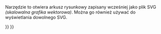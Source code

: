 <languages/>
{{Docnav/pl
|
|[[Drawing_Landscape_A3/pl|Nowy rysunek A3 poziomo]]
|[[Drawing_Workbench/pl|Środowisko pracy Kreślenie]]
|IconC=Workbench_Drawing.svg
|IconR=Drawing_Landscape_A3.png
}}

{{GuiCommand/pl
|Name=Drawing Open SVG
|Name/pl=Drawing Open SVG
|Workbenches=[[Drawing_Workbench/pl|Kreślenie]], Complete
|MenuLocation=Drawing → Open SVG...
|Shortcut=none
|SeeAlso=[[Drawing_Save/pl|Zapisz]]
}}

Narzędzie to otwiera arkusz rysunkowy zapisany wcześniej jako plik SVG ''(skalowalna grafika wektorowa)''. Można go również używać do wyświetlania dowolnego SVG.

{{clear}}

{{Docnav/pl
|
|[[Drawing_Landscape_A3/pl|Nowy rysunek A3 poziomo]]
|[[Drawing_Workbench/pl|Środowisko pracy Kreślenie]]
|IconC=Workbench_Drawing.svg
|IconR=Drawing_Landscape_A3.png
}}

{{Drawing Tools navi{{#translation:}}}}
{{Userdocnavi{{#translation:}}}}